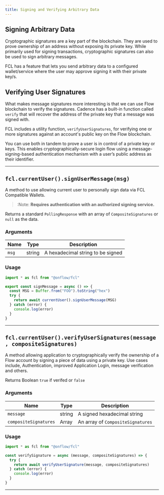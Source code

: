 ```yaml
---
title: Signing and Verifying Arbitrary Data
---
```


## Signing Arbitrary Data

Cryptographic signatures are a key part of the blockchain. They are used to prove ownership of an address without exposing its private key.
While primarily used for signing transactions, cryptographic signatures can also be used to sign arbitrary messages.

FCL has a feature that lets you send arbitrary data to a configured wallet/service where the
user may approve signing it with their private key/s.

## Verifying User Signatures

What makes message signatures more interesting is that we can use Flow blockchain to verify the signatures.
Cadence has a built-in function called `verify` that will recover the address of the private key that a message was signed with.

FCL includes a utility function, `verifyUserSignatures`, for verifying one or more signatures against an account's public key on the Flow blockchain.

You can use both in tandem to prove a user is in control of a private key or keys.
This enables cryptographically-secure login flow using a message-signing-based authentication mechanism
with a user’s public address as their identifier.

---

## `fcl.currentUser().signUserMessage(msg)`

A method to use allowing current user to personally sign data via FCL Compatible Wallets.

> :Note: **Requires authentication with an authorized signing service.**

Returns a standard `PollingResponse` with an array of `CompositeSignatures` or `null` as the data.

### Arguments

| Name  | Type   | Description                       |
| ----- | ------ | --------------------------------- |
| `msg` | string | A hexadecimal string to be signed |

### Usage

```javascript
import * as fcl from "@onflow/fcl"

export const signMessage = async () => {
  const MSG = Buffer.from("FOO").toString("hex")
  try {
    return await currentUser().signUserMessage(MSG)
  } catch (error) {
    console.log(error)
  }
}
```

---

## `fcl.currentUser().verifyUserSignatures(message, compositeSignatures)`

A method allowing application to cryptographically verify the ownership of a Flow account by signing a piece of data using a private key.
Use cases include, Authentication, improved Application Login, message verification and others.

Returns Boolean `true` if verifed or `false`

### Arguments

| Name                  | Type   | Description                       |
| --------------------- | ------ | --------------------------------- |
| `message`             | string | A signed hexadecimal string       |
| `compositeSignatures` | Array  | An array of `CompositeSignatures` |

### Usage

```javascript
import * as fcl from "@onflow/fcl"

const verifySignature = async (message, compositeSignatures) => {
  try {
    return await verifyUserSignature(message, compositeSignatures)
  } catch (error) {
    console.log(error)
  }
}
```

---
